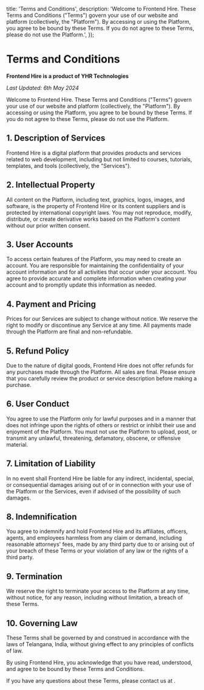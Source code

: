 
  title: 'Terms and Conditions',
  description: 'Welcome to Frontend Hire. These Terms and Conditions ("Terms") govern your use of our website and platform (collectively, the "Platform"). By accessing or using the Platform, you agree to be bound by these Terms. If you do not agree to these Terms, please do not use the Platform.',
});

# Terms and Conditions

**Frontend Hire is a product of YHR Technologies**

*Last Updated: 6th May 2024*

Welcome to Frontend Hire. These Terms and Conditions ("Terms") govern your use of our website and platform (collectively, the "Platform"). By accessing or using the Platform, you agree to be bound by these Terms. If you do not agree to these Terms, please do not use the Platform.

## 1. Description of Services
Frontend Hire is a digital platform that provides products and services related to web development, including but not limited to courses, tutorials, templates, and tools (collectively, the "Services").

## 2. Intellectual Property
All content on the Platform, including text, graphics, logos, images, and software, is the property of Frontend Hire or its content suppliers and is protected by international copyright laws. You may not reproduce, modify, distribute, or create derivative works based on the Platform's content without our prior written consent.

## 3. User Accounts
To access certain features of the Platform, you may need to create an account. You are responsible for maintaining the confidentiality of your account information and for all activities that occur under your account. You agree to provide accurate and complete information when creating your account and to promptly update this information as needed.

## 4. Payment and Pricing
Prices for our Services are subject to change without notice. We reserve the right to modify or discontinue any Service at any time. All payments made through the Platform are final and non-refundable.

## 5. Refund Policy
Due to the nature of digital goods, Frontend Hire does not offer refunds for any purchases made through the Platform. All sales are final. Please ensure that you carefully review the product or service description before making a purchase.

## 6. User Conduct
You agree to use the Platform only for lawful purposes and in a manner that does not infringe upon the rights of others or restrict or inhibit their use and enjoyment of the Platform. You must not use the Platform to upload, post, or transmit any unlawful, threatening, defamatory, obscene, or offensive material.

## 7. Limitation of Liability
In no event shall Frontend Hire be liable for any indirect, incidental, special, or consequential damages arising out of or in connection with your use of the Platform or the Services, even if advised of the possibility of such damages.

## 8. Indemnification
You agree to indemnify and hold Frontend Hire and its affiliates, officers, agents, and employees harmless from any claim or demand, including reasonable attorneys' fees, made by any third party due to or arising out of your breach of these Terms or your violation of any law or the rights of a third party.

## 9. Termination
We reserve the right to terminate your access to the Platform at any time, without notice, for any reason, including without limitation, a breach of these Terms.

## 10. Governing Law
These Terms shall be governed by and construed in accordance with the laws of Telangana, India, without giving effect to any principles of conflicts of law.

By using Frontend Hire, you acknowledge that you have read, understood, and agree to be bound by these Terms and Conditions.

If you have any questions about these Terms, please contact us at <CopyEmailOnClick email="info@frontendhire.com" />.